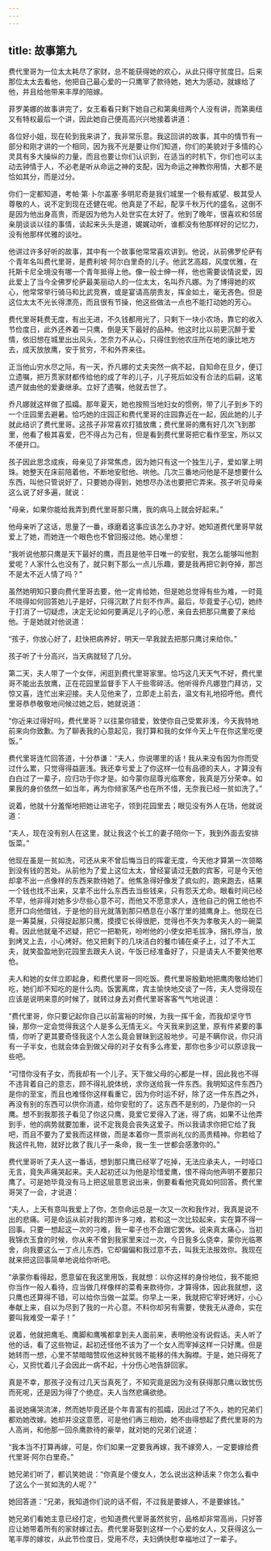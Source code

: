 ```yaml
---
---
---
```

title: 故事第九
---

费代里哥为一位太太耗尽了家财，总不能获得她的欢心，从此只得守贫度日。后来那位太太去看他，他把自己最心爱的一只鹰宰了款待她，她大为感动，就嫁给了他，并且给他带来丰厚的陪嫁。



菲罗美娜的故事讲完了，女王看看只剩下她自己和第奥纽两个人没有讲，而第奥纽又有特权最后一个讲，因此她自己便高高兴兴地接着讲道：

各位好小姐，现在轮到我来讲了，我非常乐意。我这回讲的故事，其中的情节有一部分和刚才讲的一个相同，因为我不光是要让你们知道，你们的美貌对于多情的心灵具有多大操纵的力量，而且也要让你们认识到，在适当的时机下，你们也可以主动去钟情于人，不必老是听从命运之神的支配，因为命运之神教你用情，大都不是恰如其分，而是过分。

你们一定都知道，考帕·第·卜尔盖塞·多明尼奇是我们城里一个极有威望、极其受人尊敬的人，说不定到现在还健在呢。他真是了不起，配享千秋万代的盛名，这倒不是因为他出身高贵，而是因为他为人处世实在太好了。他到了晚年，很喜欢和邻居亲朋谈谈以往的事情，谈起来头头是道，娓娓动听，谁都没有他那样好的记忆力，没有他那样优雅的谈吐。

他讲过许多好听的故事，其中有一个故事他常常喜欢讲到。他说，从前佛罗伦萨有个青年名叫费代里哥，是费利坡·阿尔白里奇的儿子。他武艺高超，风度优雅，在托斯卡尼全境没有哪一个青年抵得上他。像一般士绅一样，他也需要谈情说爱，因此爱上了当今全佛罗伦萨最美丽动人的一位太太，名叫乔凡娜。为了博得她的欢心，他常常举行骑马和比武竞赛，或是宴请高朋贵友，挥金如土，毫无吝色。但是这位太太不光长得漂亮，而且很有节操，他这些做法一点也不能打动她的芳心。

费代里哥耗费无度，有出无进，不久钱都用光了，只剩下一块小农场，靠它的收入节俭度日，此外还养着一只鹰，倒是天下最好的品种。他这时比以前更沉醉于爱情，依旧想在城里出出风头，怎奈力不从心，只得住到他农庄所在地的康比地方去，成天放放鹰，安于贫穷，不和外界来往。

正当他山穷水尽之际，有一天，乔凡娜的丈夫突然一病不起，自知命在旦夕，便订立遗嘱，把万贯家财都传给他的成了年的儿子，儿子死后如没有合法的后嗣，这笔遗产就由他的爱妻继承。立好了遗嘱，他就去世了。

乔凡娜就这样做了孤孀。那年夏天，她也按照当地妇女的惯例，带了儿子到乡下的一个庄园里去避暑。恰巧她的庄园正和费代里哥的庄园靠近在一起，因此她的儿子就此结识了费代里哥。这孩子非常喜欢打猎放鹰；费代里哥的鹰有好几次飞到那里，他看了极其喜爱，巴不得占为己有，但是看到费代里哥把它看作至宝，所以又不便开口。

孩子因此思念成疾，母亲见了非常焦虑，因为她只有这一个独生儿子，爱如掌上明珠。她整天在床前陪着他，不断地安慰他、哄他。几次三番地问他是不是想要什么东西，叫他只管说好了，只要她办得到，她想尽办法也要把它弄来。孩子听见母亲这么说了好多遍，就说：

“母亲，如果你能给我弄到费代里哥那只鹰，我的病马上就会好起来。”

他母亲听了这话，思量了一番，琢磨着这事应该怎么办才好。她知道费代里哥早就爱上了她，而她连一个眼色也不曾回报过他。她心里想：

“我听说他那只鹰是天下最好的鹰，而且是他平日唯一的安慰，我怎么能够叫他割爱呢？人家什么也没有了，就只剩下那么一点儿乐趣，要是我再把它剥夺掉，那岂不是太不近人情了吗？”

虽然她明知只要向费代里哥去要，他一定肯给她，但是她总觉得有些为难，一时竟不晓得如何回答她儿子是好，只得沉默了片刻不作声。最后，毕竟爱子心切，她终于打消了一切疑虑，决定无论如何要满足儿子的心愿，亲自去把那只鹰要了来给他。于是她就对他说道：

“孩子，你放心好了，赶快把病养好，明天一早我就去把那只鹰讨来给你。”

孩子听了十分高兴，当天病就轻了几分。

第二天，夫人带了一个女伴，闲逛到费代里哥家里。恰巧这几天天气不好，费代里哥不能出去放鹰，正在花园里监督手下人干些零碎活。他听得乔凡娜登门拜访，又惊又喜，连忙出来迎接。夫人见他来了，立即走上前去，温文有礼地招呼他。费代里哥恭恭敬敬地问候过她之后，她就说道：

“你近来过得好吗，费代里哥？以往蒙你错爱，致使你自己受累非浅，今天我特地前来向你致歉。为了聊表我的心意起见，我打算和我的女伴今天上午在你这里吃便饭。”

费代里哥连忙回答道，十分恭谦：“夫人，你说哪里的话！我从来没有因为你而受过什么累，只觉得得益匪浅。我还幸亏爱上了你这样一位有品德的夫人，才算没有白白过了一辈子，应归功于你才是。如今蒙你屈尊光临寒舍，我真是万分荣幸。如果我的身价依然一如当年，再为你倾家荡产也在所不惜，无奈我已经一贫如洗了。”

说着，他就十分羞惭地把她让进宅子，领到花园里去；眼见没有外人在场，他就说道：

“夫人，现在没有别人在这里，就让我这个长工的妻子陪你一下，我到外面去安排饭菜。”

他现在虽是一贫如洗，可还从来不曾后悔当日的挥霍无度，今天他才算第一次领略到没有钱的苦处。从前他为了爱上这位太太，曾经宴请过无数的宾客，可是今天他却拿不出一点像样的东西来款待她了。他焦急得好像发了疯似的，跑来跑去，结果一个钱也找不出来，又拿不出什么东西去当些钱来，只有怨天尤命。眼看时间已经不早，他非得对她多少尽些心意不可，而他又不愿意求人，连他自己的佣工他也不愿开口向他借钱，于是他的目光就落到那只栖息在小客厅里的猎鹰身上。他现在已是一筹莫展，只得捉起那只鹰，摸摸它长得很肥，觉得也不失为孝敬夫人的一碗菜肴。因此他就毫不迟疑，把它一把勒死，吩咐他的小使女把毛拔净，捆扎停当，放到烤叉上去，小心烤好。他又把剩下的几块洁白的餐巾铺在桌子上，过了不大工夫，就笑盈盈地到花园里去跟夫人说，午饭已经准备好了，只是请夫人不要笑他寒伧。

夫人和她的女伴立即起身，和费代里哥一同吃饭。费代里哥殷勤地把鹰肉敬给她们吃，她们却不知吃的是什么肉。饭罢离席，宾主愉快地交谈了一阵，夫人觉得现在应该是说明来意的时候了，就转过身去对费代里哥客客气气地说道：

“费代里哥，你只要记起你自己以前富裕的时候，为我一挥千金，而我却坚守节操，那你一定会觉得我这个人是多么无情无义。今天我来到这里，原有件紧要的事情，你听了更其要奇怪我这个人怎么竟会冒昧到这般地步。可是不瞒你说，你只消有一子半女，也就会体会到做父母的对子女有多么疼爱，那你也多少可以原谅我一些吧。

“可惜你没有子女，而我却有一个儿子。天下做父母的心都是一样，因此我也不得不违背着自己的意志，顾不得礼貌体统，求你送给我一件东西。我明知这件东西乃是你的至宝，而且也难怪你这样看重它，因为你时运不好，除了这一件东西之外，再没有别的东西可以供你消遣，给你安慰的了。这东西不是别的，乃是你的一只鹰。想不到我那孩子看见了你这只鹰，竟爱它爱得入了迷，得了病，如果不让他弄到手，他的病势就要加重，说不定我竟会丧失这爱子。所以我请求你把它给了我吧，而且不要为了爱我而这样做，而是本着你一贯崇尚礼仪的高贵精神。你若给了我这件礼物，就好比救了我儿子一条命，我一生一世都会感激你的。”

费代里哥听了夫人这一番话，想到那只鹰已经宰了吃掉，无法应承夫人，一时哑口无言，竟失声痛哭起来。夫人起初还以为他是珍惜爱鹰，恨不得向他声明不要那只鹰了。可是她毕竟没有马上把这层意思说出来，倒要看看他究竟如何回答。费代里哥哭了一会，才说道：

“夫人，上天有意叫我爱上了你，怎奈命运总是一次又一次和我作对，我真是说不出的悲痛。可是命运从前对我的那许多刁难，若和这一次比较起来，实在算不得一回事。只要一想起这一次的刁难，我一辈子也不会跟它罢休。说来真太痛心，当初我锦衣玉食的时候，你从来不曾到我家里来过一次，今日我多么侥幸，蒙你光临寒舍，向我要这么一丁点儿东西，它却偏偏和我过意不去，叫我无法报效你。我现在就来把这回事简单地说给你听吧。

“承蒙你看得起，愿意留在我这里用饭，我就想：以你这样的身份地位，我不能把你当作一般人看待，应当做几样像样的菜肴来款待你，才算得体，因此我就想，这只鹰也还算得不错，可以给你当做一盆菜。你早上一来，我就把它宰好烤好，小心奉献上来，自以为尽到了我的一片心意。不料你却另有需要，使我无从遵命，实在要叫我难受一辈子！”

说着，他就把鹰毛、鹰脚和鹰嘴都拿到夫人面前来，表明他没有说假话。夫人听了他的话，看了这些物证，起初还怪他不该为了一个女人而宰掉这样一只好鹰。但是她转而一想，心里不禁暗暗赞叹他这种贫贱不能移的伟大胸襟。于是，她只得死了心，又担忧着儿子会因此一病不起，十分伤心地告辞回家。

真是不幸，那孩子没有过几天当真死了，不知究竟是因为没有获得那只鹰以致忧伤而死呢，还是因为得了个绝症。夫人当然悲痛欲绝。

虽说她痛哭流涕，然而她毕竟还是个年青富有的孤孀，因此过了不久，她的兄弟们都劝她改嫁。她却并没这意愿，可是他们再三相劝，她不由得想起了费代里哥的为人高尚，和他那一回杀鹰款待的豪举，就对她的兄弟们说道：

“我本当不打算再嫁，可是，你们如果一定要我再嫁，我不嫁旁人，一定要嫁给费代里哥·阿尔白里奇。”

她兄弟们听了，都讥笑她说：“你真是个傻女人，怎么说出这种话来？你怎么看中了这么个一贫如洗的人呢？”

她回答道：“兄弟，我知道你们说的话不假，不过我是要嫁人，不是要嫁钱。”

她兄弟们看她主意已经打定，也知道费代里哥虽然贫穷，品格却非常高尚，只好答应让她带着所有的家财嫁过去。费代里哥娶到这样一个心爱的女人，又获得这么一笔丰厚的嫁妆，从此节俭度日，受用不尽，夫妇俩快慰幸福地过了一辈子。